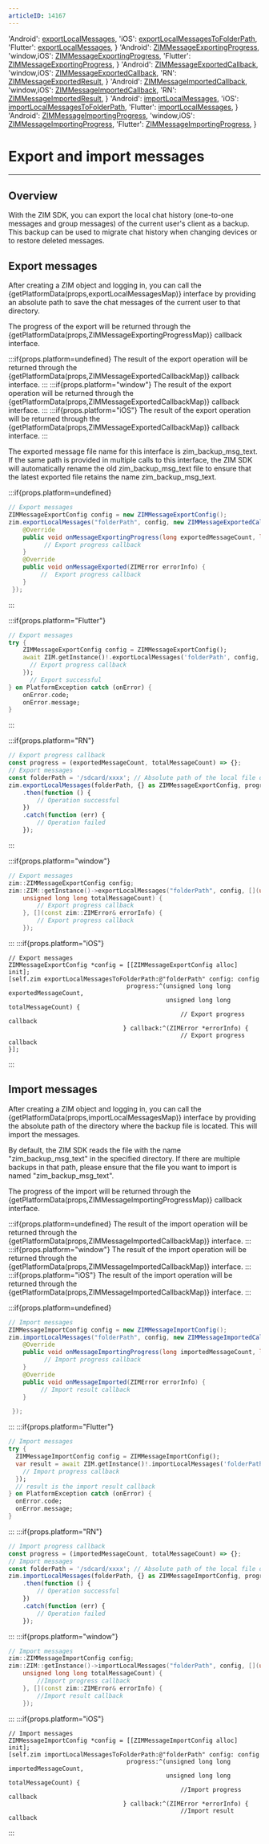 ```yaml
---
articleID: 14167
---
```



  'Android': <a href='@exportLocalMessages' target='_blank'>exportLocalMessages</a>,
  'iOS': <a href='@exportLocalMessagesToFolderPath' target='_blank'>exportLocalMessagesToFolderPath</a>,
  'Flutter': <a href='https://pub.dev/documentation/zego_zim/latest/zego_zim/ZIM/exportLocalMessages.html' target='_blank'>exportLocalMessages</a>,
}
  'Android': <a href='@-ZIMMessageExportingProgress' target='_blank'>ZIMMessageExportingProgress</a>,
  'window,iOS': <a href='@ZIMMessageExportingProgress' target='_blank'>ZIMMessageExportingProgress</a>,
  'Flutter': <a href='https://pub.dev/documentation/zego_zim/latest/zego_zim/ZIMMessageExportingProgress.html' target='_blank'>ZIMMessageExportingProgress</a>,
}
  'Android': <a href='@-ZIMMessageExportedCallback' target='_blank'>ZIMMessageExportedCallback</a>,
  'window,iOS': <a href='@ZIMMessageExportedCallback' target='_blank'>ZIMMessageExportedCallback</a>,
  'RN': <a href='@-ZIMMessageExportedResult' target='_blank'>ZIMMessageExportedResult</a>,
}
  'Android': <a href='@-ZIMMessageImportedCallback' target='_blank'>ZIMMessageImportedCallback</a>,
  'window,iOS': <a href='@ZIMMessageImportedCallback' target='_blank'>ZIMMessageImportedCallback</a>,
  'RN': <a href='@-ZIMMessageImportedResult' target='_blank'>ZIMMessageImportedResult</a>,
}
  'Android': <a href='@importLocalMessages' target='_blank'>importLocalMessages</a>,
  'iOS': <a href='@importLocalMessagesToFolderPath' target='_blank'>importLocalMessagesToFolderPath</a>,
  'Flutter': <a href='https://pub.dev/documentation/zego_zim/latest/zego_zim/ZIM/importLocalMessages.html' target='_blank'>importLocalMessages</a>,
}
  'Android': <a href='@-ZIMMessageImportingProgress' target='_blank'>ZIMMessageImportingProgress</a>,
  'window,iOS': <a href='@ZIMMessageImportingProgress' target='_blank'>ZIMMessageImportingProgress</a>,
  'Flutter': <a href='https://pub.dev/documentation/zego_zim/latest/zego_zim/ZIMMessageImportingProgress.html' target='_blank'>ZIMMessageImportingProgress</a>,
}



# Export and import messages

- - -

## Overview

With the ZIM SDK, you can export the local chat history (one-to-one messages and group messages) of the current user's client as a backup. This backup can be used to migrate chat history when changing devices or to restore deleted messages.


## Export messages


After creating a ZIM object and logging in, you can call the {getPlatformData(props,exportLocalMessagesMap)}  interface by providing an absolute path to save the chat messages of the current user to that directory.

The progress of the export will be returned through the {getPlatformData(props,ZIMMessageExportingProgressMap)} callback interface.

:::if{props.platform=undefined}
The result of the export operation will be returned through the {getPlatformData(props,ZIMMessageExportedCallbackMap)} callback interface.
:::
:::if{props.platform="window"}
The result of the export operation will be returned through the {getPlatformData(props,ZIMMessageExportedCallbackMap)} callback interface.
:::
:::if{props.platform="iOS"}
The result of the export operation will be returned through the {getPlatformData(props,ZIMMessageExportedCallbackMap)} callback interface.
:::

<Note title="Note">

The exported message file name for this interface is zim_backup_msg_text. If the same path is provided in multiple calls to this interface, the ZIM SDK will automatically rename the old zim_backup_msg_text file to ensure that the latest exported file retains the name zim_backup_msg_text.

</Note>

:::if{props.platform=undefined}
```java
// Export messages
ZIMMessageExportConfig config = new ZIMMessageExportConfig();
zim.exportLocalMessages("folderPath", config, new ZIMMessageExportedCallback() {
    @Override
    public void onMessageExportingProgress(long exportedMessageCount, long totalMessageCount) {
          // Export progress callback
    }
    @Override
    public void onMessageExported(ZIMError errorInfo) {
         //  Export progress callback
    }
 });
```

:::

:::if{props.platform="Flutter"}
```dart
// Export messages
try {
    ZIMMessageExportConfig config = ZIMMessageExportConfig();
    await ZIM.getInstance()!.exportLocalMessages('folderPath', config, (exportedMessageCount, totalMessageCount) {
      // Export progress callback
    });
      // Export successful
} on PlatformException catch (onError) {
    onError.code;
    onError.message;
}
```
:::

:::if{props.platform="RN"}
```typescript
// Export progress callback
const progress = (exportedMessageCount, totalMessageCount) => {};
// Export messages
const folderPath = '/sdcard/xxxx'; // Absolute path of the local file directory
zim.exportLocalMessages(folderPath, {} as ZIMMessageExportConfig, progress)
    .then(function () {
        // Operation successful
    })
    .catch(function (err) {
        // Operation failed
    });
```
:::

:::if{props.platform="window"}
```cpp
// Export messages
zim::ZIMMessageExportConfig config;
zim::ZIM::getInstance()->exportLocalMessages("folderPath", config, [](unsigned long long exportedMessageCount,
    unsigned long long totalMessageCount) {
        // Export progress callback
    }, [](const zim::ZIMError& errorInfo) {
        // Export progress callback
    });
```
:::
:::if{props.platform="iOS"}
```objc
// Export messages
ZIMMessageExportConfig *config = [[ZIMMessageExportConfig alloc] init];
[self.zim exportLocalMessagesToFolderPath:@"folderPath" config: config 
                                 progress:^(unsigned long long exportedMessageCount,
                                            unsigned long long totalMessageCount) {
                                                // Export progress callback
                                } callback:^(ZIMError *errorInfo) {
                                                // Export progress callback
}];
```
:::

## Import messages

After creating a ZIM object and logging in, you can call the {getPlatformData(props,importLocalMessagesMap)}  interface by providing the absolute path of the directory where the backup file is located. This will import the messages.

By default, the ZIM SDK reads the file with the name "zim_backup_msg_text" in the specified directory. If there are multiple backups in that path, please ensure that the file you want to import is named "zim_backup_msg_text".



The progress of the import will be returned through the {getPlatformData(props,ZIMMessageImportingProgressMap)} callback interface.

:::if{props.platform=undefined}
The result of the import operation will be returned through the {getPlatformData(props,ZIMMessageImportedCallbackMap)} interface.
:::
:::if{props.platform="window"}
The result of the import operation will be returned through the {getPlatformData(props,ZIMMessageImportedCallbackMap)} interface.
:::
:::if{props.platform="iOS"}
The result of the import operation will be returned through the {getPlatformData(props,ZIMMessageImportedCallbackMap)} interface.
:::


:::if{props.platform=undefined}
```java
// Import messages
ZIMMessageImportConfig config = new ZIMMessageImportConfig();
zim.importLocalMessages("folderPath", config, new ZIMMessageImportedCallback() {
    @Override
    public void onMessageImportingProgress(long importedMessageCount, long totalMessageCount) {
          // Import progress callback 
    }
    @Override
    public void onMessageImported(ZIMError errorInfo) {
         // Import result callback
    }

 });
```

:::
:::if{props.platform="Flutter"}
```dart
// Import messages
try {
  ZIMMessageImportConfig config = ZIMMessageImportConfig();
  var result = await ZIM.getInstance()!.importLocalMessages('folderPath', config, (importedMessageCount, totalMessageCount) {
    // Import progress callback
  });
  // result is the import result callback
} on PlatformException catch (onError) {
  onError.code;
  onError.message;
}
```

:::
:::if{props.platform="RN"}
```typescript
// Import progress callback
const progress = (importedMessageCount, totalMessageCount) => {};
// Import messages
const folderPath = '/sdcard/xxxx'; // Absolute path of the local file directory
zim.importLocalMessages(folderPath, {} as ZIMMessageImportConfig, progress)
    .then(function () {
        // Operation successful
    })
    .catch(function (err) {
        // Operation failed
    });
```
:::
:::if{props.platform="window"}
```cpp
// Import messages
zim::ZIMMessageImportConfig config;
zim::ZIM::getInstance()->importLocalMessages("folderPath", config, [](unsigned long long importedMessageCount,
    unsigned long long totalMessageCount) {
        //Import progress callback
    }, [](const zim::ZIMError& errorInfo) {
        //Import result callback
    });
```
:::
:::if{props.platform="iOS"}
```objc
// Import messages
ZIMMessageImportConfig *config = [[ZIMMessageImportConfig alloc] init];
[self.zim importLocalMessagesToFolderPath:@"folderPath" config: config 
                                 progress:^(unsigned long long importedMessageCount,
                                            unsigned long long totalMessageCount) {
                                                //Import progress callback
                                } callback:^(ZIMError *errorInfo) {
                                                //Import result callback
```
:::